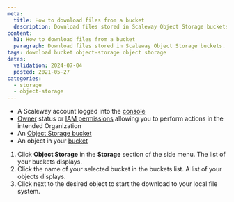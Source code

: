```yaml
---
meta:
  title: How to download files from a bucket
  description: Download files stored in Scaleway Object Storage buckets.
content:
  h1: How to download files from a bucket
  paragraph: Download files stored in Scaleway Object Storage buckets.
tags: download bucket object-storage object storage
dates:
  validation: 2024-07-04
  posted: 2021-05-27
categories:
  - storage
  - object-storage
---
```


<Macro id="requirements" />

- A Scaleway account logged into the [console](https://console.scaleway.com/)
- [Owner](/identity-and-access-management/iam/concepts/#owner/) status or [IAM permissions](/identity-and-access-management/iam/concepts/#permission/) allowing you to perform actions in the intended Organization
- An [Object Storage bucket](/storage/object/how-to/create-a-bucket/)
- An object in your [bucket](/storage/object/how-to/upload-files-into-a-bucket/)


1. Click **Object Storage** in the **Storage** section of the side menu. The list of your buckets displays.
2. Click the name of your selected bucket in the buckets list. A list of your objects displays.
3. Click <Icon name="download" /> next to the desired object to start the download to your local file system.
